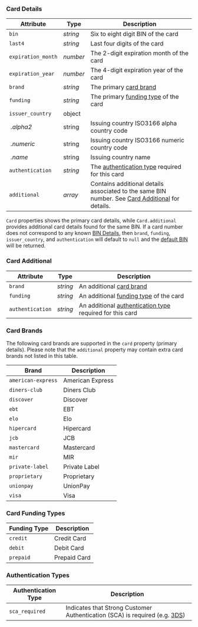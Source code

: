 
### Card Details

| Attribute          | Type     | Description                                                                                                         |
|--------------------|----------|---------------------------------------------------------------------------------------------------------------------|
| `bin`              | _string_ | Six to eight digit BIN of the card                                                                                  |
| `last4`            | _string_ | Last four digits of the card                                                                                        |
| `expiration_month` | _number_ | The 2-digit expiration month of the card                                                                            |
| `expiration_year`  | _number_ | The 4-digit expiration year of the card                                                                             |
| `brand`            | _string_ | The primary [card brand](#card-brands)                                                                              |
| `funding`          | _string_ | The primary [funding type](#card-funding-types) of the card                                                         |
| `issuer_country`   | object   |                                                                                                                     |
| _&nbsp;.alpha2_    | string   | Issuing country ISO3166 alpha country code                                                                          |
| _&nbsp;.numeric_   | string   | Issuing country ISO3166 numeric country code                                                                        |
| _&nbsp;.name_      | string   | Issuing country name                                                                                                |
| `authentication`   | _string_ | The [authentication type](#authentication-types) required for this card                                             |
| `additional`       | _array_  | Contains additional details associated to the same BIN number. See [Card Additional](#card-additional) for details. |

<Alert>`Card` properties shows the primary card details, while `Card.additional` provides additional card details found for the same BIN.</Alert>
<Alert>If a card number does not correspond to any known [BIN Details](/docs/api/tokens/token-enrichments#bin-details), then `brand`, `funding`, `issuer_country`, and `authentication` will default to `null` and the [default BIN](/docs/api/tokens/token-enrichments#default-bin) will be returned.</Alert>

### Card Additional
| Attribute        | Type     | Description                                                                       |
|------------------|----------|-----------------------------------------------------------------------------------|
| `brand`          | _string_ | An additional [card brand](#card-brands)                                          |
| `funding`        | _string_ | An additional [funding type](#card-funding-types) of the card                     |
| `authentication` | _string_ | An additional [authentication type](#authentication-types) required for this card |

### Card Brands
<Alert>The following card brands are supported in the `card` property (primary details). Please note that the `additional` property may contain extra card brands not listed in this table.</Alert>

| Brand              | Description      |
|--------------------|------------------|
| `american-express` | American Express |
| `diners-club`      | Diners Club      |
| `discover`         | Discover         |
| `ebt`              | EBT              |
| `elo`              | Elo              |
| `hipercard`        | Hipercard        |
| `jcb`              | JCB              |
| `mastercard`       | Mastercard       |
| `mir`              | MIR              |
| `private-label`    | Private Label    |
| `proprietary`      | Proprietary      |
| `unionpay`         | UnionPay         |
| `visa`             | Visa             |

### Card Funding Types

| Funding Type | Description  |
|--------------|--------------|
| `credit`     | Credit Card  |
| `debit`      | Debit Card   |
| `prepaid`    | Prepaid Card |

### Authentication Types

| Authentication Type | Description                                                                                          |
|---------------------|------------------------------------------------------------------------------------------------------|
| `sca_required`      | Indicates that Strong Customer Authentication (SCA) is required (e.g. [3DS](/docs/api/3ds/sessions)) |
